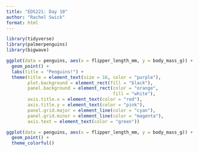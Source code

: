 ```yaml
---
title: "EDS221: Day 10"
author: "Rachel Swick"
format: html
---
```


```r
library(tidyverse)
library(palmerpenguins)
library(bigwave)
```

```r
ggplot(data = penguins, aes(x = flipper_length_mm, y = body_mass_g)) +
  geom_point() +
  labs(title = "Penguins!") +
  theme(title = element_text(size = 16, color = "purple"),
        plot.background = element_rect(fill = "black"),
        panel.background = element_rect(color = "orange",
                                        fill = "white"),
        axis.title.x = element_text(color = "red"),
        axis.title.y = element_text(color = "pink"),
        panel.grid.major = element_line(color = "cyan"),
        panel.grid.minor = element_line(color = "magenta"),
        axis.text = element_text(color = "green"))
```


```r
ggplot(data = penguins, aes(x = flipper_length_mm, y = body_mass_g)) +
  geom_point() +
  theme_colorful()
```












